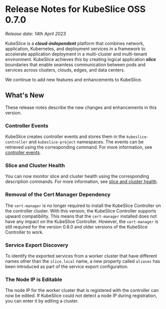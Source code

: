 # Release Notes for KubeSlice OSS 0.7.0

*Release date: 14th April 2023*

KubeSlice is a ***cloud-independent*** platform that combines network, application, Kubernetes, and deployment services 
in a framework to accelerate application deployment in a multi-cluster and multi-tenant environment. KubeSlice achieves this 
by creating logical application ***slice*** boundaries that enable seamless communication between pods and services across 
clusters, clouds, edges, and data centers.

We continue to add new features and enhancements to KubeSlice. 

## What's New
These release notes describe the new changes and enhancements in this version.

### Controller Events 
KubeSlice creates controller events and stores them in the `kubeslice-controller`
and `kubeslice-project` namespaces. The events can be retrieved using the corresponding command.
For more information, see [controller events](/versioned_docs/version-1.0.0/install-kubeslice/yaml/events/yaml-events-controller-events.mdx).

### Slice and Cluster Health
You can now monitor slice and cluster health using the corresponding description commands. 
For more information, see [slice and cluster health](/versioned_docs/version-1.0.0/install-kubeslice/yaml/slice-operations/slice-cluster-health.mdx).

### Removal of the Cert Manager Dependency 
The `cert-manager` is no longer required to install the KubeSlice Controller on the controller cluster. 
With this version, the KubeSlice Controller supports upward compatibility. This means that the `cert-manager` 
installed does not have any impact on the KubeSlice Controller. However, the `cert-manager` is still 
required for the version 0.6.0 and older versions of the KubeSlice Controller to work.

### Service Export Discovery
To identify the exported services from a worker cluster that have different names other than 
the `slice.local` name, a new property called `aliases` has been introduced as part of 
the service export configuration.  

### The Node IP is Editable
The node IP for the worker cluster that is registered with the controller can now be edited. If 
KubeSlice could not detect a node IP during registration, you can enter it by editing a cluster.